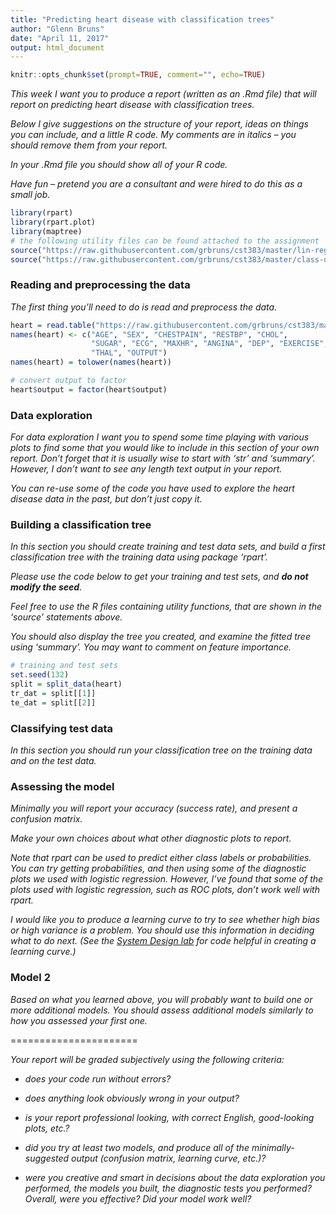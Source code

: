 ```yaml
---
title: "Predicting heart disease with classification trees"
author: "Glenn Bruns"
date: "April 11, 2017"
output: html_document
---
```


<!-- change echo=FALSE to echo=TRUE to show code -->
```r
knitr::opts_chunk$set(prompt=TRUE, comment="", echo=TRUE)
```

<i>This week I want you to produce a report (written as an .Rmd file)
that will report on predicting heart disease with classification
trees.

Below I give suggestions on the structure of your report, ideas on
things you can include, and a little R code.  My comments are in
italics -- you should remove them from your report.

In your .Rmd file you should show all of your R code.

Have fun -- pretend you are a consultant and were hired to do this as
a small job.</i>

```r
library(rpart)
library(rpart.plot)
library(maptree)
# the following utility files can be found attached to the assignment
source("https://raw.githubusercontent.com/grbruns/cst383/master/lin-regr-util.R")
source("https://raw.githubusercontent.com/grbruns/cst383/master/class-util.R")
```

### Reading and preprocessing the data

<i>The first thing you'll need to do is read and preprocess the data.</i>

```r
heart = read.table("https://raw.githubusercontent.com/grbruns/cst383/master/heart.dat", quote = "/")
names(heart) <- c("AGE", "SEX", "CHESTPAIN", "RESTBP", "CHOL",
                  "SUGAR", "ECG", "MAXHR", "ANGINA", "DEP", "EXERCISE", "FLUOR",
                  "THAL", "OUTPUT")
names(heart) = tolower(names(heart))

# convert output to factor
heart$output = factor(heart$output)
```

### Data exploration

<i>For data exploration I want you to spend some time playing with
various plots to find some that you would like to include in this
section of your own report.  Don't forget that it is usually wise 
to start with 'str' and 'summary'.  However, I don't want to see
any length text output in your report.

You can re-use some of the code you have used to explore the heart
disease data in the past, but don't just copy it.</i>

### Building a classification tree

<i>In this section you should create training and test data sets,
and build a first classification tree with the training data using package 'rpart'.

Please use the code below to get your training and test sets, and <b>do
not modify the seed</b>.

Feel free to use the R files containing utility functions, that are
shown in the 'source' statements above.

You should also display the tree you created, and examine the fitted
tree using 'summary'.  You may want to comment on feature importance.
</i>

```r
# training and test sets
set.seed(132)
split = split_data(heart)
tr_dat = split[[1]]
te_dat = split[[2]]
```

### Classifying test data

<i>In this section you should run your classification tree on the training
data and on the test data. </i>

### Assessing the model

<i>Minimally you will report your accuracy (success rate), and present a confusion matrix.

Make your own choices about what other diagnostic plots to report.

Note that rpart can be used to predict either class labels or 
probabilities.  You can try getting probabilities, and then using some
of the diagnostic plots we used with logistic regression.  However,
I've found that some of the plots used with logistic regression,
such as ROC plots, don't work well with rpart.

I would like you to produce a learning curve to try to see whether
high bias or high variance is a problem.  You should use this
information in deciding what to do next.  (See the 
 <a href="https://docs.google.com/document/d/e/2PACX-1vTtUTDfrda6_GONR88NlyYOMorq1vqReLMi8MWszemTGYHP9wdWelEToFRnamNJz7HFnb9aygKIimkt/pub">System Design lab</a> 
 for code helpful in creating a learning curve.)  </i>

### Model 2

<i>Based on what you learned above, you will probably
want to build one or more additional models.  You should assess
additional models similarly to how you assessed your first one.</i>

======================

<i>
Your report will be graded subjectively using the following criteria:

* does your code run without errors?

* does anything look obviously wrong in your output?

* is your report professional looking, with correct English, good-looking
  plots, etc.?

* did you try at least two models, and produce all of the minimally-suggested
  output (confusion matrix, learning curve, etc.)?

* were you creative and smart in decisions about the data exploration you
  performed, the models you built, the diagnostic tests you performed?  
  Overall, were you effective?  Did your model work well?
</i>


















